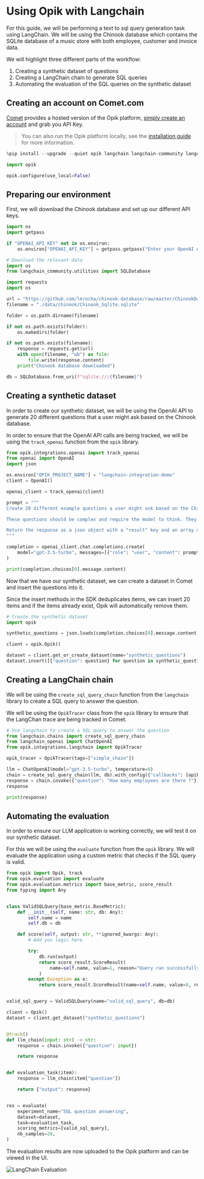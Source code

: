 # Using Opik with Langchain

For this guide, we will be performing a text to sql query generation task using LangChain. We will be using the Chinook database which contains the SQLite database of a music store with both employee, customer and invoice data.

We will highlight three different parts of the workflow:

1. Creating a synthetic dataset of questions
2. Creating a LangChain chain to generate SQL queries
3. Automating the evaluation of the SQL queries on the synthetic dataset

## Creating an account on Comet.com

[Comet](https://www.comet.com/site?from=llm&utm_source=opik&utm_medium=colab&utm_content=langchain&utm_campaign=opik) provides a hosted version of the Opik platform, [simply create an account](https://www.comet.com/signup?from=llm&utm_source=opik&utm_medium=colab&utm_content=langchain&utm_campaign=opik) and grab you API Key.

> You can also run the Opik platform locally, see the [installation guide](https://www.comet.com/docs/opik/self-host/overview/?from=llm&utm_source=opik&utm_medium=colab&utm_content=langchain&utm_campaign=opik) for more information.


```python
%pip install --upgrade --quiet opik langchain langchain-community langchain-openai
```


```python
import opik

opik.configure(use_local=False)
```

## Preparing our environment

First, we will download the Chinook database and set up our different API keys.


```python
import os
import getpass

if "OPENAI_API_KEY" not in os.environ:
    os.environ["OPENAI_API_KEY"] = getpass.getpass("Enter your OpenAI API key: ")
```


```python
# Download the relevant data
import os
from langchain_community.utilities import SQLDatabase

import requests
import os

url = "https://github.com/lerocha/chinook-database/raw/master/ChinookDatabase/DataSources/Chinook_Sqlite.sqlite"
filename = "./data/chinook/Chinook_Sqlite.sqlite"

folder = os.path.dirname(filename)

if not os.path.exists(folder):
    os.makedirs(folder)

if not os.path.exists(filename):
    response = requests.get(url)
    with open(filename, "wb") as file:
        file.write(response.content)
    print("Chinook database downloaded")

db = SQLDatabase.from_uri(f"sqlite:///{filename}")
```

## Creating a synthetic dataset

In order to create our synthetic dataset, we will be using the OpenAI API to generate 20 different questions that a user might ask based on the Chinook database.

In order to ensure that the OpenAI API calls are being tracked, we will be using the `track_openai` function from the `opik` library.


```python
from opik.integrations.openai import track_openai
from openai import OpenAI
import json

os.environ["OPIK_PROJECT_NAME"] = "langchain-integration-demo"
client = OpenAI()

openai_client = track_openai(client)

prompt = """
Create 20 different example questions a user might ask based on the Chinook Database.

These questions should be complex and require the model to think. They should include complex joins and window functions to answer.

Return the response as a json object with a "result" key and an array of strings with the question.
"""

completion = openai_client.chat.completions.create(
    model="gpt-3.5-turbo", messages=[{"role": "user", "content": prompt}]
)

print(completion.choices[0].message.content)
```

Now that we have our synthetic dataset, we can create a dataset in Comet and insert the questions into it.

Since the insert methods in the SDK deduplicates items, we can insert 20 items and if the items already exist, Opik will automatically remove them.


```python
# Create the synthetic dataset
import opik

synthetic_questions = json.loads(completion.choices[0].message.content)["result"]

client = opik.Opik()

dataset = client.get_or_create_dataset(name="synthetic_questions")
dataset.insert([{"question": question} for question in synthetic_questions])
```

## Creating a LangChain chain

We will be using the `create_sql_query_chain` function from the `langchain` library to create a SQL query to answer the question.

We will be using the `OpikTracer` class from the `opik` library to ensure that the LangChan trace are being tracked in Comet.


```python
# Use langchain to create a SQL query to answer the question
from langchain.chains import create_sql_query_chain
from langchain_openai import ChatOpenAI
from opik.integrations.langchain import OpikTracer

opik_tracer = OpikTracer(tags=["simple_chain"])

llm = ChatOpenAI(model="gpt-3.5-turbo", temperature=0)
chain = create_sql_query_chain(llm, db).with_config({"callbacks": [opik_tracer]})
response = chain.invoke({"question": "How many employees are there ?"})
response

print(response)
```

## Automating the evaluation

In order to ensure our LLM application is working correctly, we will test it on our synthetic dataset.

For this we will be using the `evaluate` function from the `opik` library. We will evaluate the application using a custom metric that checks if the SQL query is valid.


```python
from opik import Opik, track
from opik.evaluation import evaluate
from opik.evaluation.metrics import base_metric, score_result
from typing import Any


class ValidSQLQuery(base_metric.BaseMetric):
    def __init__(self, name: str, db: Any):
        self.name = name
        self.db = db

    def score(self, output: str, **ignored_kwargs: Any):
        # Add you logic here

        try:
            db.run(output)
            return score_result.ScoreResult(
                name=self.name, value=1, reason="Query ran successfully"
            )
        except Exception as e:
            return score_result.ScoreResult(name=self.name, value=0, reason=str(e))


valid_sql_query = ValidSQLQuery(name="valid_sql_query", db=db)

client = Opik()
dataset = client.get_dataset("synthetic_questions")


@track()
def llm_chain(input: str) -> str:
    response = chain.invoke({"question": input})

    return response


def evaluation_task(item):
    response = llm_chain(item["question"])

    return {"output": response}


res = evaluate(
    experiment_name="SQL question answering",
    dataset=dataset,
    task=evaluation_task,
    scoring_metrics=[valid_sql_query],
    nb_samples=20,
)
```

The evaluation results are now uploaded to the Opik platform and can be viewed in the UI.

![LangChain Evaluation](https://raw.githubusercontent.com/comet-ml/opik/main/apps/opik-documentation/documentation/fern/img/cookbook/langchain_cookbook.png)


